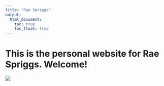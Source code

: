 ```yaml
---
title: "Rae Spriggs"
output: 
  html_document:
    toc: true
    toc_float: true
---
```


# This is the personal website for Rae Spriggs. Welcome!

![](images/recent headshot 2020.JPG)

